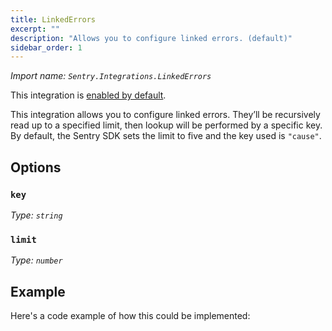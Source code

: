 ```yaml
---
title: LinkedErrors
excerpt: ""
description: "Allows you to configure linked errors. (default)"
sidebar_order: 1
---
```


_Import name: `Sentry.Integrations.LinkedErrors`_

This integration is [enabled by default](./../#modifying-default-integrations).

This integration allows you to configure linked errors. They’ll be recursively read up to a specified limit, then lookup will be performed by a specific key. By default, the Sentry SDK sets the limit to five and the key used is `"cause"`.

## Options

### `key`

_Type: `string`_

### `limit`

_Type: `number`_

## Example

Here's a code example of how this could be implemented:

<PlatformContent includePath="configuration/linked-errors" />
